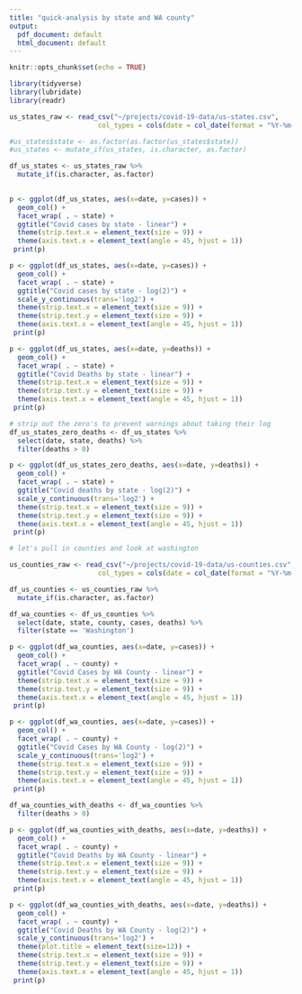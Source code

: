 ```yaml
---
title: "quick-analysis by state and WA county"
output:
  pdf_document: default
  html_document: default
---
```


```r
knitr::opts_chunk$set(echo = TRUE)

library(tidyverse)
library(lubridate)
library(readr)

```

```r
us_states_raw <- read_csv("~/projects/covid-19-data/us-states.csv",
                      col_types = cols(date = col_date(format = "%Y-%m-%d")))

#us_states$state <- as.factor(as.factor(us_states$state))
#us_states <- mutate_if(us_states, is.character, as.factor)

df_us_states <- us_states_raw %>%
  mutate_if(is.character, as.factor) 
  
```

```r
p <- ggplot(df_us_states, aes(x=date, y=cases)) +
  geom_col() + 
  facet_wrap( . ~ state) +
  ggtitle("Covid cases by state - linear") +
  theme(strip.text.x = element_text(size = 9)) +
  theme(axis.text.x = element_text(angle = 45, hjust = 1))
 print(p)

```

```r
p <- ggplot(df_us_states, aes(x=date, y=cases)) +
  geom_col() + 
  facet_wrap( . ~ state) +
  ggtitle("Covid cases by state - log(2)") +
  scale_y_continuous(trans='log2') +
  theme(strip.text.x = element_text(size = 9)) +
  theme(strip.text.y = element_text(size = 9)) +
  theme(axis.text.x = element_text(angle = 45, hjust = 1))
 print(p)

```


```r
p <- ggplot(df_us_states, aes(x=date, y=deaths)) +
  geom_col() + 
  facet_wrap( . ~ state) +
  ggtitle("Covid Deaths by state - linear") +
  theme(strip.text.x = element_text(size = 9)) +
  theme(strip.text.y = element_text(size = 9)) +
  theme(axis.text.x = element_text(angle = 45, hjust = 1))
 print(p)

```

```r

# strip out the zero's to prevent warnings about taking their log
df_us_states_zero_deaths <- df_us_states %>%
  select(date, state, deaths) %>%
  filter(deaths > 0)

p <- ggplot(df_us_states_zero_deaths, aes(x=date, y=deaths)) +
  geom_col() + 
  facet_wrap( . ~ state) +
  ggtitle("Covid deaths by state - log(2)") +
  scale_y_continuous(trans='log2') +
  theme(strip.text.x = element_text(size = 9)) +
  theme(strip.text.y = element_text(size = 9)) +
  theme(axis.text.x = element_text(angle = 45, hjust = 1))
 print(p)

```

```r
# let's pull in counties and look at washington

us_counties_raw <- read_csv("~/projects/covid-19-data/us-counties.csv",
                      col_types = cols(date = col_date(format = "%Y-%m-%d")))

df_us_counties <- us_counties_raw %>%
  mutate_if(is.character, as.factor) 

df_wa_counties <- df_us_counties %>%
  select(date, state, county, cases, deaths) %>%
  filter(state == 'Washington')

```

```r

p <- ggplot(df_wa_counties, aes(x=date, y=cases)) +
  geom_col() + 
  facet_wrap( . ~ county) +
  ggtitle("Covid Cases by WA County - linear") +
  theme(strip.text.x = element_text(size = 9)) +
  theme(strip.text.y = element_text(size = 9)) +
  theme(axis.text.x = element_text(angle = 45, hjust = 1))
 print(p)

```

```r

p <- ggplot(df_wa_counties, aes(x=date, y=cases)) +
  geom_col() + 
  facet_wrap( . ~ county) +
  ggtitle("Covid Cases by WA County - log(2)") +
  scale_y_continuous(trans='log2') +
  theme(strip.text.x = element_text(size = 9)) +
  theme(strip.text.y = element_text(size = 9)) +
  theme(axis.text.x = element_text(angle = 45, hjust = 1))
 print(p)

```

```r

df_wa_counties_with_deaths <- df_wa_counties %>%
  filter(deaths > 0)

p <- ggplot(df_wa_counties_with_deaths, aes(x=date, y=deaths)) +
  geom_col() + 
  facet_wrap( . ~ county) +
  ggtitle("Covid Deaths by WA County - linear") +
  theme(strip.text.x = element_text(size = 9)) +
  theme(strip.text.y = element_text(size = 9)) +
  theme(axis.text.x = element_text(angle = 45, hjust = 1))
 print(p)
```

```r

p <- ggplot(df_wa_counties_with_deaths, aes(x=date, y=deaths)) +
  geom_col() + 
  facet_wrap( . ~ county) +
  ggtitle("Covid Deaths by WA County - log(2)") +
  scale_y_continuous(trans='log2') +
  theme(plot.title = element_text(size=12)) +
  theme(strip.text.x = element_text(size = 9)) +
  theme(strip.text.y = element_text(size = 9)) +
  theme(axis.text.x = element_text(angle = 45, hjust = 1))
 print(p)

```